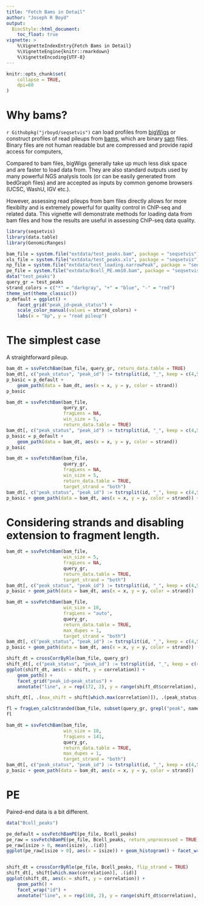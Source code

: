 ```yaml
---
title: "Fetch Bams in Detail"
author: "Joseph R Boyd"
output:
  BiocStyle::html_document:
    toc_float: true
vignette: >
    %\VignetteIndexEntry{Fetch Bams in Detail}
    %\VignetteEngine{knitr::rmarkdown}
    %\VignetteEncoding{UTF-8}
---
```


<style type = "text/css"> em { font-weight: bold; } </style>

```r
knitr::opts_chunk$set(
    collapse = TRUE,
    dpi=60
)
```

# Why bams?

`r Githubpkg("jrboyd/seqsetvis")` can load profiles from 
[bigWigs](https://genome.ucsc.edu/goldenpath/help/bigWig.html) 
or construct profiles of read pileups from 
[bams](https://support.illumina.com/help/BS_App_RNASeq_Alignment_OLH_1000000006112/Content/Source/Informatics/BAM-Format.htm), which are binary [sam](https://samtools.github.io/hts-specs/SAMv1.pdf)
files.  Binary files are not human readable but are compressed and provide 
rapid access for computers,

Compared to bam files, bigWigs generally take up much less disk space and are 
faster to load data 
from.  They are also standard outputs used by many powerful NGS analysis tools 
(or can be easily generated from bedGraph files) and are accepted as inputs by
common genome browsers (UCSC, WashU, IGV etc.).  

However, assessing read pileups from bam files directly allows for more 
flexibilty and is extremely powerful for quality control in ChIP-seq and related 
data.  This vignette will demonstrate methods for loading data from bam files and
how the results are useful in assessing ChIP-seq data quality.

```r
library(seqsetvis)
library(data.table)
library(GenomicRanges)
```

```r
bam_file = system.file("extdata/test_peaks.bam", package = "seqsetvis")
xls_file = system.file("extdata/test_peaks.xls", package = "seqsetvis")
np_file = system.file("extdata/test_loading.narrowPeak", package = "seqsetvis")
pe_file = system.file("extdata/Bcell_PE.mm10.bam", package = "seqsetvis")
data("test_peaks")
query_gr = test_peaks
strand_colors = c("*" = "darkgray", "+" = "blue", "-" = "red")
theme_set(theme_classic())
p_default = ggplot() + 
    facet_grid("peak_id~peak_status") + 
    scale_color_manual(values = strand_colors) +
    labs(x = "bp", y = "read pileup")
```


# The simplest case

A straightforward pileup.

```r
bam_dt = ssvFetchBam(bam_file, query_gr, return_data.table = TRUE)
bam_dt[, c("peak_status", "peak_id") := tstrsplit(id, "_", keep = c(4,5))]
p_basic = p_default + 
    geom_path(data = bam_dt, aes(x = x, y = y, color = strand))
p_basic
```

```r
bam_dt = ssvFetchBam(bam_file, 
                     query_gr, 
                     fragLens = NA, 
                     win_size = 5, 
                     return_data.table = TRUE)
bam_dt[, c("peak_status", "peak_id") := tstrsplit(id, "_", keep = c(4,5))]
p_basic = p_default + 
    geom_path(data = bam_dt, aes(x = x, y = y, color = strand))
p_basic
```

```r
bam_dt = ssvFetchBam(bam_file,
                     query_gr,
                     fragLens = NA, 
                     win_size = 5, 
                     return_data.table = TRUE,
                     target_strand = "both")
bam_dt[, c("peak_status", "peak_id") := tstrsplit(id, "_", keep = c(4,5))]
p_basic + geom_path(data = bam_dt, aes(x = x, y = y, color = strand)) + facet_grid("peak_id~peak_status")
```

# Considering strands and disabling extension to fragment length.

```r
bam_dt = ssvFetchBam(bam_file,
                     win_size = 5,
                     fragLens = NA,
                     query_gr,
                     return_data.table = TRUE,
                     target_strand = "both")
bam_dt[, c("peak_status", "peak_id") := tstrsplit(id, "_", keep = c(4,5))]
p_basic + geom_path(data = bam_dt, aes(x = x, y = y, color = strand))
```

```r
bam_dt = ssvFetchBam(bam_file,
                     win_size = 10,
                     fragLens = "auto",
                     query_gr,
                     return_data.table = TRUE,
                     max_dupes = 1,
                     target_strand = "both")
bam_dt[, c("peak_status", "peak_id") := tstrsplit(id, "_", keep = c(4,5))]
p_basic + geom_path(data = bam_dt, aes(x = x, y = y, color = strand)) 
```

```r
shift_dt = crossCorrByRle(bam_file, query_gr)
shift_dt[, c("peak_status", "peak_id") := tstrsplit(id, "_", keep = c(4,5))]
ggplot(shift_dt, aes(x = shift, y = correlation)) + 
    geom_path() + 
    facet_grid("peak_id~peak_status") +
    annotate("line", x = rep(172, 2), y = range(shift_dt$correlation), color = "red")
```

```r
shift_dt[, .(max_shift = shift[which.max(correlation)]), .(peak_status, peak_id)]
```
```r
fl = fragLen_calcStranded(bam_file, subset(query_gr, grepl("peak", name)))
fl
```


```r
bam_dt = ssvFetchBam(bam_file,
                     win_size = 10,
                     fragLens = 141,
                     query_gr,
                     return_data.table = TRUE,
                     max_dupes = 1,
                     target_strand = "both")
bam_dt[, c("peak_status", "peak_id") := tstrsplit(id, "_", keep = c(4,5))]
p_basic + geom_path(data = bam_dt, aes(x = x, y = y, color = strand))
```

# PE

Paired-end data is a bit different.

```r
data("Bcell_peaks")

pe_default = ssvFetchBamPE(pe_file, Bcell_peaks)
pe_raw = ssvFetchBamPE(pe_file, Bcell_peaks, return_unprocessed = TRUE)
pe_raw[isize > 0, mean(isize), .(id)]
ggplot(pe_raw[isize > 0], aes(x = isize)) + geom_histogram() + facet_wrap("id")


shift_dt = crossCorrByRle(pe_file, Bcell_peaks, flip_strand = TRUE)
shift_dt[, shift[which.max(correlation)], .(id)]
ggplot(shift_dt, aes(x = shift, y = correlation)) + 
    geom_path() + 
    facet_wrap("id") +
    annotate("line", x = rep(160, 2), y = range(shift_dt$correlation), color = "red")
```

